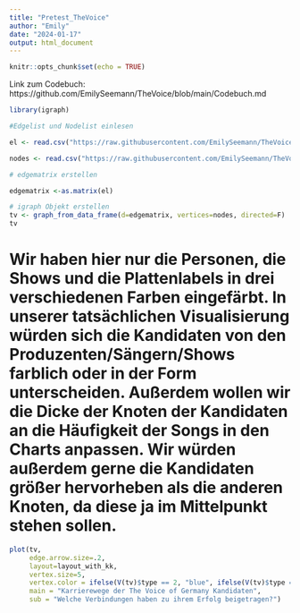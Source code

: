 ```yaml
---
title: "Pretest_TheVoice"
author: "Emily"
date: "2024-01-17"
output: html_document
---
```


```r
knitr::opts_chunk$set(echo = TRUE)
```


Link zum Codebuch: https://github.com/EmilySeemann/TheVoice/blob/main/Codebuch.md

```r
library(igraph)

#Edgelist und Nodelist einlesen 

el <- read.csv("https://raw.githubusercontent.com/EmilySeemann/TheVoice/main/Edgeliste_Pretest.csv",header=T, as.is=T, sep = ",")

nodes <- read.csv("https://raw.githubusercontent.com/EmilySeemann/TheVoice/main/Nodeliste_Pretest.csv",header=T, as.is=T, sep = "," )

# edgematrix erstellen

edgematrix <-as.matrix(el)

# igraph Objekt erstellen
tv <- graph_from_data_frame(d=edgematrix, vertices=nodes, directed=F)
tv

```

# Wir haben hier nur die Personen, die Shows und die Plattenlabels in drei verschiedenen Farben eingefärbt. In unserer tatsächlichen Visualisierung würden sich die Kandidaten von den Produzenten/Sängern/Shows farblich oder in der Form unterscheiden. Außerdem wollen wir die Dicke der Knoten der Kandidaten an die Häufigkeit der Songs in den Charts anpassen. Wir würden außerdem gerne die Kandidaten größer hervorheben als die anderen Knoten, da diese ja im Mittelpunkt stehen sollen.

```r


plot(tv,
     edge.arrow.size=.2,
     layout=layout_with_kk,
     vertex.size=5,
     vertex.color = ifelse(V(tv)$type == 2, "blue", ifelse(V(tv)$type == 3, "red", "green")),
     main = "Karrierewege der The Voice of Germany Kandidaten",
     sub = "Welche Verbindungen haben zu ihrem Erfolg beigetragen?")


```

